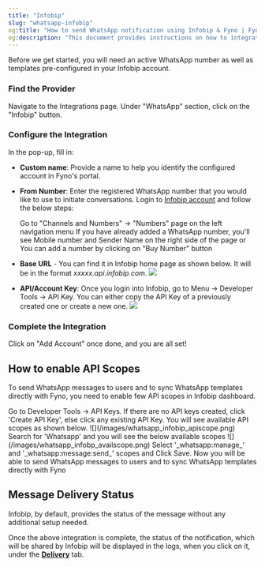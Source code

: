 ```yaml
---
title: "Infobip"
slug: "whatsapp-infobip"
og:title: "How to send WhatsApp notification using Infobip & Fyno | Fyno Documentation"
og:description: "This document provides instructions on how to integrate an Infobip account with WhatsApp for message delivery status tracking. It includes steps on configuring the account in Fyno's portal and obtaining necessary information from the Infobip account."
---
```


Before we get started, you will need an active WhatsApp number as well as templates pre-configured in your Infobip account.

<Steps>

### Find the Provider

Navigate to the Integrations page. Under "WhatsApp" section, click on the "Infobip" button.

### Configure the Integration

In the pop-up, fill in:

-   **Custom name**: Provide a name to help you identify the configured account in Fyno's portal.
-   **From Number**: Enter the registered WhatsApp number that you would like to use to initiate conversations.
    Login to [Infobip account](https://portal.infobip.com/homepage) and follow the below steps:

    <Steps>
        <Step>
            Go to "Channels and Numbers" -> "Numbers" page on the left
            navigation menu
        </Step>
        <Step>
            If you have already added a WhatsApp number, you'll see Mobile
            number and Sender Name on the right side of the page or
        </Step>
        <Step>You can add a number by clicking on "Buy Number" button</Step>
    </Steps>

-   **Base URL** - You can find it in Infobip home page as shown below. It will be in the format _xxxxx.api.infobip.com._
    ![](/images/whatsapp_infobip_url.png)

-   **API/Account Key**: Once you login into Infobip, go to Menu -> Developer Tools -> API Key. You can either copy the API Key of a previously created one or create a new one.
    ![](/images/whatsapp_infobip_apikey.png)

### Complete the Integration

Click on "Add Account" once done, and you are all set!

</Steps>

## How to enable API Scopes

To send WhatsApp messages to users and to sync WhatsApp templates directly with Fyno, you need to enable few API scopes in Infobip dashboard.

<Steps>
    <Step>
        Go to Developer Tools -> API Keys. If there are no API keys created,
        click 'Create API Key', else click any existing API Key.
    </Step>
    <Step>
        You will see available API scopes as shown below.
        ![](/images/whatsapp_infobip_apiscope.png)
    </Step>
    <Step>
        Search for 'Whatsapp' and you will see the below available scopes
        ![](/images/whatsapp_infobp_availscope.png)
    </Step>
    <Step>
        Select '_whatsapp:manage_' and '_whatsapp:message:send_' scopes and
        Click Save.
    </Step>
    <Step>
        Now you will be able to send WhatsApp messages to users and to sync
        WhatsApp templates directly with Fyno
    </Step>
</Steps>

## Message Delivery Status

Infobip, by default, provides the status of the message without any additional setup needed.

Once the above integration is complete, the status of the notification, which will be shared by Infobip will be displayed in the logs, when you click on it, under the **[Delivery](./log-details-delivery)** tab.
